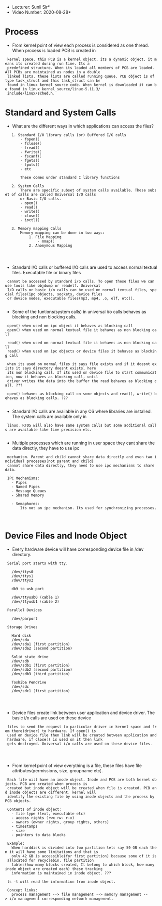 *Lecturer: Sunil Sir*
*Video Number: 2020-08-28* 

= Process =

* From kernel point of view each process is considered as one thread. When process is loaded PCB is created in 
  kernel space, this PCB is a kernel object, its a dynamic object, it means its created during run time. Its a 
  predefined structure. When its loaded all members of PCB are loaded. All PCBs are maintained as nodes in a double 
  linked lists, these lists are called running queue. PCB object is of type task_struct and this task_struct can be 
  found in linux kernel source code. When kernel is downloaded it can be found in linux_kernel_source/linux-5.11.3/
  include/linux/sched.h. 

= Standard and System Calls =
* What are the different ways in which applications can access the files? 
  	1. Standard I/O library calls (or) Buffered I/O calls
		- fopen()
		- fclose()
		- fread()
		- fwrite()
		- fscanf()
		- fgets()
		- fputs() 
		- etc 
		
		These comes under standard C library functions 
		
	2. System Calls
  		There are specific subset of system calls available. These subset of calls are called Universal I/O calls 
		or Basic I/O calls.
		- open()
		- read()
		- write()
		- close()
		- ioctl() 
		  
	3. Memory mapping Calls 
	   	Memory mapping can be done in two ways: 
			1. File Mapping 
				- mmap()
			2. Anonymous Mapping
  
  
  {{file:/home/basith/Pictures/function_invocations_link.png|Function Invocations Link}}

* Standard I/O calls or buffered I/O calls are used to access normal textual files. Executable file or binary files 
  cannot be accessed by standard i/o calls. To open these files we can use tools like objdump or readelf. Universal 
  I/O calls or basic i/o calls can be used on normal textual files, special files(ipc objects, sockets, device files 
  or device nodes, executable files(mp3, mp4, .o, elf, etc)).
  
* Some of the funtions(system calls) in universal i/o calls behaves as blocking and non blocking calls. 
  
  open() when used on ipc object it behaves as blocking call
  open() when used on normal textual file it behaves as non blocking call 
  
  read() when used on normal textual file it behaves as non blocking call
  read() when used on ipc objects or device files it behaves as blocking call
  
  when its used on normal files it says file exists and if it doesnt exists it says directory doesnt exists, here 
  its non blocking call. If its used on device file to start communication, now it behaves as blocking call, until 
  driver writes the data into the buffer the read behaves as blocking call. ???
  
  open() behaves as blocking call on some objects and read(), write() behaves as blocking calls. ???
  
* Standard I/O calls are available in any OS where libraries are installed. The system calls are available only in 
  linux. RTOS will also have same system calls but some additional calls are available like time precision etc.
  
* Multiple processes which are running in user space they cant share the data directly, they have to use ipc 
  mechanism. Parent and child cannot share data directly and even two individual processes(not parent and child) 
  cannot share data directly, they need to use ipc mechanisms to share data. 
  
  IPC Mechanisms:
  	- Pipes
	- Named Pipes
	- Message Queues
	- Shared Memory  
	  
	- Semaphores: 
		Its not an ipc mechanism. Its used for synchronizing processes. 
	  
= Device Files and Inode Object = 
  
* Every hardware device will have corresponding device file in /dev directory. 
  Serial port starts with tty. 
  
  	/dev/ttys0 
	/dev/ttys1 
	/dev/ttys2 
	
	db9 to usb port
	
	/dev/ttyusb0 (cable 1)
	/dev/ttyusb1 (cable 2) 
	
  Parallel Devices
  
  	/dev/parport
	
  Storage Drives
  	
	Hard disk
	/dev/sda 
	/dev/sda1 (first partition)
	/dev/sda2 (second partition) 
	
	Solid state drive
	/dev/sdb 
	/dev/sdb1 (first partition)
	/dev/sdb2 (second partition) 
	/dev/sdb3 (third partition) 
	
	Toshiba Pendrive
	/dev/sdc
	/dev/sdc1 (first partition)

  {{file:/home/basith/Pictures/device_files.png|Various Device Files}}
	
* Device files create link between user application and device driver. The basic i/o calls are used on these device 
  files to send the request to particular driver in kernel space and from there(driver) to hardware. If open() is 
  used on device file then link will be created between application and hardware, if close() is used on it then link 
  gets destroyed. Universal i/o calls are used on these device files. 
  
  {{file:/home/basith/Pictures/application_to_hardware_communication.png|Communication from application to hardware device}} 
  
* From kernel point of view everything is a file, these files have file attributes(permissions, size, groupname etc). 
  Each file will have an inode object. Inode and PCB are both kernel objects. PCB are created when process is 
  created but inode object will be created when file is created. PCB and inode objects are different. kernel will 
  identify the existing file by using inode objects and the process by PCB objects. 
	
  Contents of inode object: 
	- file type (text, executable etc)
	- access rights (rwx rw- r-x)
	- owners (owner rights, group rights, others)
	- timestamps
	- size
	- pointers to data blocks 
  
  Example: 
  	When harddisk is divided into two partition lets say 50 GB each then it will have some limitations and that is 
	only 42 GB is accessible(for first partition) because some of it is allocated for recyclebin, file partition 
	tables(how many blocks created, It belong to which block, how many inode object are created each) these tracking 
	information is maintained in inode object. ???
  
  ls -l will read the information from inode object.
  
  Concept links:
  	process management --> file management --> memory management --> i/o management corresponding network management.
  
